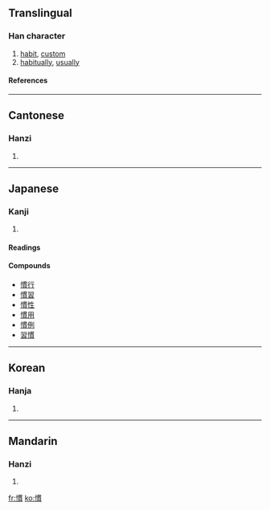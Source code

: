 {{see|惯}}

==Translingual==
===Han character===
{{Han char|rn=61|rad=心|as=11|sn=14|four=9708<sub>6</sub>|canj=心田十金 (PWJC)|ids=⿰[[忄]][[貫]]}}
# [[habit]], [[custom]]
# [[habitually]], [[usually]]
====References====
{{Han ref|kx=0399.130|dkj=11111|dj=0739.010|hdz=42349.010|uh=6163|ud=24931|bh=BA44|bd=47684}}

----

==Cantonese==
===Hanzi===
{{yue-hanzi|jyut=|y=gwaan3}}
# {{defn|Cantonese}}

----
==Japanese==
===Kanji===
{{ja-kanji|grade=5|rs=心11}}
# {{defn|Japanese}} 
====Readings====
{{ja-readings|on=[[かん]] (kan)|kun=[[なれる]] (nareru), [[ならわし]] (narawashi), [[ならす]] (narasu)}}

====Compounds====
*[[慣行]]
*[[慣習]]
*[[慣性]]
*[[慣用]]
*[[慣例]]
*[[習慣]]

----
==Korean==
===Hanja===
{{ko-hanja|hangeul=관|eumhun=|rv=gwan|mr=kwan|y=kwan}}
# {{defn|Korean}}

----
==Mandarin==
===Hanzi===
{{cmn-hanzi|sim=惯|pin=[[guàn]] ([[guan4]])|wg=kuan<sup>4</sup>}}
# {{defn|Mandarin}}

[[fr:慣]]
[[ko:慣]]